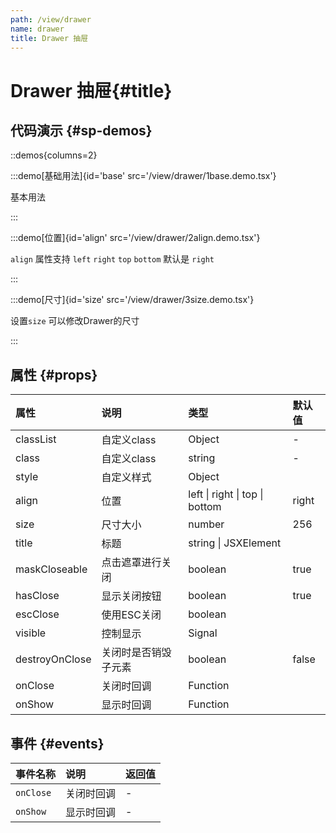 ```yaml
---
path: /view/drawer
name: drawer
title: Drawer 抽屉
---
```


<div class="sys-ctx-main-left">

# Drawer 抽屉\{#title\}

## 代码演示 \{#sp-demos\}

::demos{columns=2}

:::demo[基础用法]{id='base' src='/view/drawer/1base.demo.tsx'}

基本用法

:::



:::demo[位置]{id='align' src='/view/drawer/2align.demo.tsx'}

`align` 属性支持 `left` `right` `top` `bottom` 默认是 `right`

:::



:::demo[尺寸]{id='size' src='/view/drawer/3size.demo.tsx'}

设置`size` 可以修改Drawer的尺寸

:::




## 属性 \{#props\}

| 属性 | 说明 | 类型 | 默认值 |
| :--- | :---- | :--- | :--- |
|classList|自定义class|Object|-|
|class|自定义class|string|-|
|style|自定义样式|Object||
|align|位置|left &#124; right &#124; top &#124; bottom|right|
|size|尺寸大小|number|256|
|title|标题|string &#124; JSXElement||
|maskCloseable|点击遮罩进行关闭|boolean|true|
|hasClose|显示关闭按钮|boolean|true|
|escClose|使用ESC关闭|boolean||
|visible|控制显示|Signal||
|destroyOnClose|关闭时是否销毁子元素|boolean|false|
|onClose|关闭时回调|Function||
|onShow|显示时回调|Function||


## 事件 \{#events\}

| 事件名称 | 说明 | 返回值|
| :--- | :---- | :--- |
|`onClose`|关闭时回调|-|
|`onShow`|显示时回调|-|

</div>

